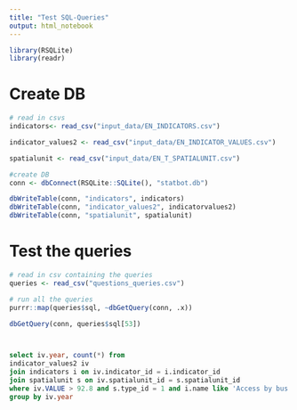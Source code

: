 ```yaml
---
title: "Test SQL-Queries"
output: html_notebook
---
```


```r
library(RSQLite)
library(readr)
```


# Create DB
```r
# read in csvs
indicators<- read_csv("input_data/EN_INDICATORS.csv") 

indicator_values2 <- read_csv("input_data/EN_INDICATOR_VALUES.csv") 

spatialunit <- read_csv("input_data/EN_T_SPATIALUNIT.csv")

#create DB
conn <- dbConnect(RSQLite::SQLite(), "statbot.db")

dbWriteTable(conn, "indicators", indicators)
dbWriteTable(conn, "indicator_values2", indicatorvalues2)
dbWriteTable(conn, "spatialunit", spatialunit)
```

# Test the queries
```r
# read in csv containing the queries
queries <- read_csv("questions_queries.csv") 

# run all the queries
purrr::map(queries$sql, ~dbGetQuery(conn, .x))

dbGetQuery(conn, queries$sql[53])




```

```sql
select iv.year, count(*) from
indicator_values2 iv
join indicators i on iv.indicator_id = i.indicator_id
join spatialunit s on iv.spatialunit_id = s.spatialunit_id
where iv.VALUE > 92.8 and s.type_id = 1 and i.name like 'Access by bus [% of inhabitants]'
group by iv.year
```



